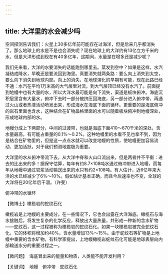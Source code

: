 ```yaml
---
---
---
```

title: 大洋里的水会减少吗
---




空间探测告诉我们：火星上30多亿年前可能存在过海洋，但是后来几乎都消失了。那么地球上的水是不是也会消失呢？现在地球上的大洋约有13亿立方千米的水，但是大洋形成到现在有40多亿年，这期间，水量是在增多还是减少呢？

我们先来看，大洋的水要消失的话能跑到哪里去。蒸发到空中？如果是这样，水汽凝结成降水，早晚还是要流回到海里。真要消失就两条路：要么向上消失到太空，要么向下消失到地球内部。向上的消失，在地球演化的早期有可能，现在此路已经不通：水汽在平均1万米高的大气层里对流，到大气层顶已经没有水汽了。前面提到地幔中也有大量的水，所以大洋水最可能是向下流失，渠道是板块俯冲。海底沉积层里含有大量水，俯冲下去时一部分被挤压回海底，另一部分进入俯冲带，再通过火山或者热液活动喷发出来，形成海水在海底下面的循环。更重要的是海底俯冲的岩石里面也含水，这种结合在矿物晶格里面的水可以随着板块俯冲到地幔深处，形成地球内部的水。

地幔分成上下两部分，中间的过渡带，也就是海底下面410～670千米的深处，含水量最高，有可能占重量的0.1%～0.2%。这种地幔里的水看不见也拿不到，因为是结合在矿物里的，但是这一点点水就可以改变地幔的性质，使地幔更加容易流动、更加活跃，对于我们预测地震极为重要。

大洋里的水从俯冲带流下去，从大洋中脊和火山口流出来，但是两者并不平衡：进去的比出来的多！据保守估算，每年有约8.7×108吨水通过俯冲带进入地幔，而每年从地幔中通过岩浆活动输送出来的水只有约2×108吨。有人估计，近6亿年来大洋的水已经减少了6%～10%。假如估计基本正确，而且今后速率也不变，全球的大洋将在20亿年后干涸。（许斐）

俯冲带的水循环





【微博士】橄榄岩的蛇纹石化

橄榄岩是上地幔的主要成分。在一些情况下，它也会出露在大洋海底。橄榄石与海水接触后，将发生复杂的化学反应，释放出大量热量，并形成一种新的含水矿物——蛇纹石，这一过程被称为橄榄岩的蛇纹石化。如果一块橄榄岩被完全蛇纹石化，它的体积将增加约40%，含水量增加13%～15%。由于蛇纹石等矿物是上地幔中重要的含水矿物，有科学家提出，上地幔橄榄岩蛇纹石化可能是地球表层向内部输送水分的重要过程之一。



【微问题】　海底冒出来的能量和物质，人类能不能开发利用？

【关键词】　地幔　俯冲带　蛇纹石化